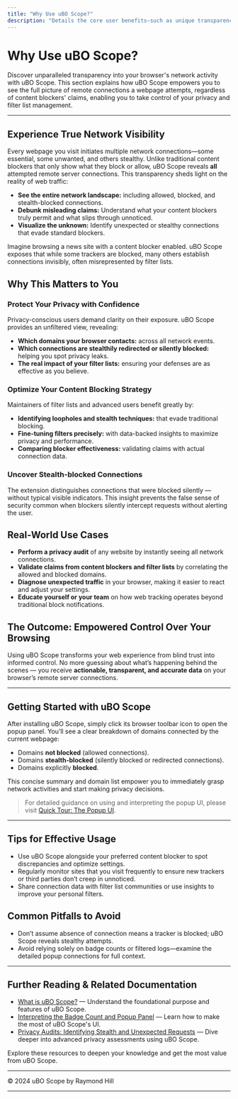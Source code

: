 ```yaml
---
title: "Why Use uBO Scope?"
description: "Details the core user benefits—such as unique transparency into what connections occur, truth about what content blockers allow or block, and how the extension cuts through misleading claims by providing actionable network visibility. Highlights use cases for privacy-conscious users and those managing filter lists."
---
```


# Why Use uBO Scope?

Discover unparalleled transparency into your browser's network activity with uBO Scope. This section explains how uBO Scope empowers you to see the full picture of remote connections a webpage attempts, regardless of content blockers' claims, enabling you to take control of your privacy and filter list management.

---

## Experience True Network Visibility

Every webpage you visit initiates multiple network connections—some essential, some unwanted, and others stealthy. Unlike traditional content blockers that only show what they block or allow, uBO Scope reveals **all** attempted remote server connections. This transparency sheds light on the reality of web traffic:

- **See the entire network landscape:** including allowed, blocked, and stealth-blocked connections.
- **Debunk misleading claims:** Understand what your content blockers truly permit and what slips through unnoticed.
- **Visualize the unknown:** Identify unexpected or stealthy connections that evade standard blockers.

Imagine browsing a news site with a content blocker enabled. uBO Scope exposes that while some trackers are blocked, many others establish connections invisibly, often misrepresented by filter lists.

## Why This Matters to You

### Protect Your Privacy with Confidence

Privacy-conscious users demand clarity on their exposure. uBO Scope provides an unfiltered view, revealing:

- **Which domains your browser contacts:** across all network events.
- **Which connections are stealthily redirected or silently blocked:** helping you spot privacy leaks.
- **The real impact of your filter lists:** ensuring your defenses are as effective as you believe.

### Optimize Your Content Blocking Strategy

Maintainers of filter lists and advanced users benefit greatly by:

- **Identifying loopholes and stealth techniques:** that evade traditional blocking.
- **Fine-tuning filters precisely:** with data-backed insights to maximize privacy and performance.
- **Comparing blocker effectiveness:** validating claims with actual connection data.

### Uncover Stealth-blocked Connections

The extension distinguishes connections that were blocked silently — without typical visible indicators. This insight prevents the false sense of security common when blockers silently intercept requests without alerting the user.

## Real-World Use Cases

- **Perform a privacy audit** of any website by instantly seeing all network connections.
- **Validate claims from content blockers and filter lists** by correlating the allowed and blocked domains.
- **Diagnose unexpected traffic** in your browser, making it easier to react and adjust your settings.
- **Educate yourself or your team** on how web tracking operates beyond traditional block notifications.

## The Outcome: Empowered Control Over Your Browsing

Using uBO Scope transforms your web experience from blind trust into informed control. No more guessing about what’s happening behind the scenes — you receive **actionable, transparent, and accurate data** on your browser’s remote server connections.

---

## Getting Started with uBO Scope

After installing uBO Scope, simply click its browser toolbar icon to open the popup panel. You’ll see a clear breakdown of domains connected by the current webpage:

- Domains **not blocked** (allowed connections).
- Domains **stealth-blocked** (silently blocked or redirected connections).
- Domains explicitly **blocked**.

This concise summary and domain list empower you to immediately grasp network activities and start making privacy decisions.

> For detailed guidance on using and interpreting the popup UI, please visit [Quick Tour: The Popup UI](./popup-ui-quicklook).

---

## Tips for Effective Usage

- Use uBO Scope alongside your preferred content blocker to spot discrepancies and optimize settings.
- Regularly monitor sites that you visit frequently to ensure new trackers or third parties don’t creep in unnoticed.
- Share connection data with filter list communities or use insights to improve your personal filters.

## Common Pitfalls to Avoid

- Don’t assume absence of connection means a tracker is blocked; uBO Scope reveals stealthy attempts.
- Avoid relying solely on badge counts or filtered logs—examine the detailed popup connections for full context.

---

## Further Reading & Related Documentation

- [What is uBO Scope?](./what-is-ubo-scope) — Understand the foundational purpose and features of uBO Scope.
- [Interpreting the Badge Count and Popup Panel](../../guides/core-workflows/interpreting-badge-popup) — Learn how to make the most of uBO Scope's UI.
- [Privacy Audits: Identifying Stealth and Unexpected Requests](../../guides/advanced-usage-patterns/privacy-audits) — Dive deeper into advanced privacy assessments using uBO Scope.

Explore these resources to deepen your knowledge and get the most value from uBO Scope.

---

© 2024 uBO Scope by Raymond Hill

---